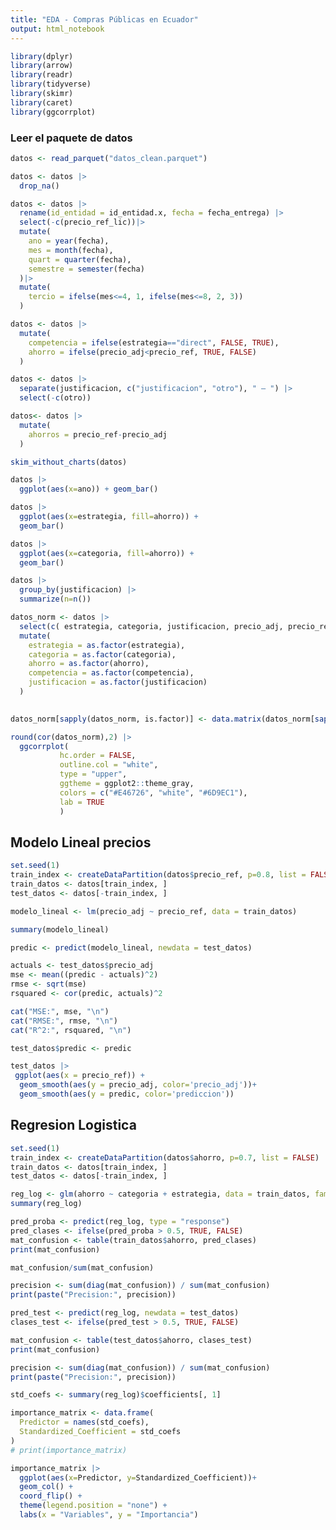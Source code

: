 ---
title: "EDA - Compras Públicas en Ecuador"
output: html_notebook
---


```{r setup, include=FALSE}
library(dplyr)
library(arrow)
library(readr)
library(tidyverse)
library(skimr)
library(caret)
library(ggcorrplot)
```


### Leer el paquete de datos

```{r}
datos <- read_parquet("datos_clean.parquet")
```


```{r}
datos <- datos |> 
  drop_na()
```


```{r}
datos <- datos |>
  rename(id_entidad = id_entidad.x, fecha = fecha_entrega) |>
  select(-c(precio_ref_lic))|>
  mutate(
    ano = year(fecha),
    mes = month(fecha),
    quart = quarter(fecha),
    semestre = semester(fecha)
  )|>
  mutate(
    tercio = ifelse(mes<=4, 1, ifelse(mes<=8, 2, 3))
  )
```

```{r}
datos <- datos |> 
  mutate(
    competencia = ifelse(estrategia=="direct", FALSE, TRUE),
    ahorro = ifelse(precio_adj<precio_ref, TRUE, FALSE)
  )
```

```{r}
datos <- datos |>
  separate(justificacion, c("justificacion", "otro"), " – ") |> 
  select(-c(otro))
```

```{r}
datos<- datos |> 
  mutate(
    ahorros = precio_ref-precio_adj
  )
```




```{r}
skim_without_charts(datos)
```


```{r}
datos |> 
  ggplot(aes(x=ano)) + geom_bar()
```


```{r}
datos |> 
  ggplot(aes(x=estrategia, fill=ahorro)) + 
  geom_bar()
```

```{r}
datos |> 
  ggplot(aes(x=categoria, fill=ahorro)) + 
  geom_bar()
```

```{r}
datos |> 
  group_by(justificacion) |> 
  summarize(n=n())
```

```{r}
datos_norm <- datos |> 
  select(c( estrategia, categoria, justificacion, precio_adj, precio_ref, ahorro, competencia)) |> 
  mutate(
    estrategia = as.factor(estrategia),
    categoria = as.factor(categoria),
    ahorro = as.factor(ahorro),
    competencia = as.factor(competencia),
    justificacion = as.factor(justificacion)
  )
  
```


```{r}
datos_norm[sapply(datos_norm, is.factor)] <- data.matrix(datos_norm[sapply(datos_norm, is.factor)])
```



```{r}
round(cor(datos_norm),2) |> 
  ggcorrplot( 
           hc.order = FALSE, 
           outline.col = "white",
           type = "upper",
           ggtheme = ggplot2::theme_gray,
           colors = c("#E46726", "white", "#6D9EC1"),
           lab = TRUE
           )
```




## Modelo Lineal precios

```{r}
set.seed(1)
train_index <- createDataPartition(datos$precio_ref, p=0.8, list = FALSE)
train_datos <- datos[train_index, ]
test_datos <- datos[-train_index, ]
```


```{r}
modelo_lineal <- lm(precio_adj ~ precio_ref, data = train_datos)

summary(modelo_lineal)
```



```{r}
predic <- predict(modelo_lineal, newdata = test_datos)
```

```{r}
actuals <- test_datos$precio_adj
mse <- mean((predic - actuals)^2)
rmse <- sqrt(mse)
rsquared <- cor(predic, actuals)^2
```

```{r}
cat("MSE:", mse, "\n")
cat("RMSE:", rmse, "\n")
cat("R^2:", rsquared, "\n")
```

```{r}
test_datos$predic <- predic
```



```{r}
test_datos |> 
 ggplot(aes(x = precio_ref)) +
  geom_smooth(aes(y = precio_adj, color='precio_adj'))+
  geom_smooth(aes(y = predic, color='prediccion'))
```





## Regresion Logistica

```{r}
set.seed(1)
train_index <- createDataPartition(datos$ahorro, p=0.7, list = FALSE)
train_datos <- datos[train_index, ]
test_datos <- datos[-train_index, ]
```


```{r}
reg_log <- glm(ahorro ~ categoria + estrategia, data = train_datos, family = binomial)
summary(reg_log)
```


```{r}
pred_proba <- predict(reg_log, type = "response")
pred_clases <- ifelse(pred_proba > 0.5, TRUE, FALSE)
mat_confusion <- table(train_datos$ahorro, pred_clases)
print(mat_confusion)
```

```{r}
mat_confusion/sum(mat_confusion)
```



```{r}
precision <- sum(diag(mat_confusion)) / sum(mat_confusion)
print(paste("Precision:", precision))
```


```{r}
pred_test <- predict(reg_log, newdata = test_datos)
clases_test <- ifelse(pred_test > 0.5, TRUE, FALSE)
```


```{r}
mat_confusion <- table(test_datos$ahorro, clases_test)
print(mat_confusion)
```

```{r}
precision <- sum(diag(mat_confusion)) / sum(mat_confusion)
print(paste("Precision:", precision))
```



```{r}
std_coefs <- summary(reg_log)$coefficients[, 1]
```


```{r}
importance_matrix <- data.frame(
  Predictor = names(std_coefs),
  Standardized_Coefficient = std_coefs
)
# print(importance_matrix)
```


```{r}
importance_matrix |> 
  ggplot(aes(x=Predictor, y=Standardized_Coefficient))+
  geom_col() +
  coord_flip() +
  theme(legend.position = "none") +
  labs(x = "Variables", y = "Importancia")
```

